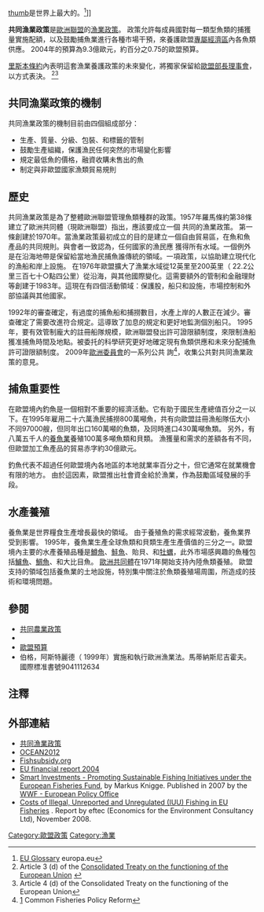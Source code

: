 [[文件:European_Union_Exclusive_Economic_Zones.PNG|thumb]]是世界上最大的。<ref>[http://europa.eu/scadplus/glossary/outermost_regions_en.htm EU Glossary] {{Wayback|url=http://europa.eu/scadplus/glossary/outermost_regions_en.htm |date=20100909000258 }} europa.eu</ref>]]

'''共同漁業政策'''是[[歐洲聯盟|歐洲聯盟]]的[[漁業政策|漁業政策]]。 政策允許每成員國對每一類型魚類的捕獲量實施配額，以及鼓勵捕魚業進行各種市場干預，來養護歐盟[[專屬經濟區|專屬經濟區]]內各魚類供應。 2004年的預算為9.3億歐元，約百分之0.75的歐盟預算。 

[[里斯本條約|里斯本條約]]內表明這套漁業養護政策的未來變化，將獨家保留給[[歐盟理事會|歐盟部長理事會]]，以{{tsl|en|Qualified Majority Voting|決定多數}}方式表決。 <ref>Article 3 (d) of the [http://register.consilium.europa.eu/pdf/en/08/st06/st06655.en08.pdf Consolidated Treaty on the functioning of the European Union ] {{WebCite|url=https://www.webcitation.org/65rhR9jqq?url=http://register.consilium.europa.eu/pdf/en/08/st06/st06655.en08.pdf |date=20120302143514 |dateformat=iso }}</ref><ref>Article 4 (d) of the Consolidated Treaty on the functioning of the European Union</ref>

{{EU-politics}}
==共同漁業政策的機制==

共同漁業政策的機制目前由四個組成部分： 

* 生產、質量、分級、包裝、和標籤的管制
* 鼓勵生產組織，保護漁民任何突然的市場變化影響 
* 規定最低魚的價格，融資收購未售出的魚
* 制定與非歐盟國家漁類貿易規則

==歷史 ==

共同漁業政策是為了整體歐洲聯盟管理魚類種群的政策。1957年羅馬條約第38條建立了歐洲共同體（現歐洲聯盟）指出，應該要成立一個
共同的漁業政策。
第一條創建於1970年。當漁業政策最初成立的目的是建立一個自由貿易區，在魚和魚產品的共同規則。與會者一致認為，任何國家的漁民應
獲得所有水域。一個例外是在沿海地帶是保留給當地漁民捕魚誰傳統的領域。一項政策，以協助建立現代化的漁船和岸上設施。 在1976年歐盟擴大了漁業水域從12英里至200英里（ 22.2公里三百七十○點四公里）從沿海，與其他國際變化。這需要額外的管制和金融理財等創建于1983年。這現在有四個活動領域：保護股，船只和設施，市場控制和外部協議與其他國家。 

1992年的審查確定，有過度的捕魚船和捕撈數目，水產上岸的人數正在減少。審查確定了需要改進符合規定。這導致了加息的規定和更好地監測個別船只。 1995年，要有效管制龐大的註冊船隊規模，歐洲聯盟發出許可證限額制度，來限制漁船獲准捕魚時間及地點。被委托的科學研究更好地確定現有魚類供應和未來分配捕魚許可證限額制度。 2009年[[歐洲委員會|歐洲委員會]]的一系列公共 詢<ref>[http://ec.europa.eu/fisheries/reform/] {{Wayback|url=http://ec.europa.eu/fisheries/reform/ |date=20201113045142 }} Common Fisheries Policy Reform</ref>，收集公共對共同漁業政策的意見。

==捕魚重要性==
在歐盟境內釣魚是一個相對不重要的經濟活動。它有助于國民生產總值百分之一以下。在1995年雇用二十六萬漁民捕撈800萬噸魚，共有向歐盟註冊漁船隊伍大小不同97000艘，但同年出口160萬噸的魚類，及同時進口430萬噸魚類。 另外，有八萬五千人的[[養殖漁業|養魚業]]養殖100萬多噸魚類和貝類。 漁獲量和需求的差額各有不同，但歐盟加工魚產品的貿易赤字約30億歐元。 

釣魚代表不超過任何歐盟境內各地區的本地就業率百分之十，但它通常在就業機會有限的地方。 由於這因素，歐盟推出社會資金給於漁業，作為鼓勵區域發展的手段。 

==水產養殖==
養魚業是世界糧食生產增長最快的領域。 由于養殖魚的需求經常波動，養魚業界受到影響。 1995年，養魚業生產全球魚類和貝類生產生產價值的三分之一。歐盟境內主要的水產養殖品種是[[鱒魚|鱒魚]]、[[鮭魚|鮭魚]]、貽貝、和[[牡蠣|牡蠣]]，此外市場感興趣的魚種包括[[鱸魚|鱸魚]]、[[鯛魚|鯛魚]]、和大比目魚。 [[歐洲共同體|歐洲共同體]]在1971年開始支持內陸魚類養殖。 歐盟支持的領域包括養魚業的土地設施，特別集中關注於魚類養殖場周圍，所造成的技術和環境問題。

==參閱==
*[[共同農業政策|共同農業政策]]
*{{tsl|en|European Commissioner for Fisheries & Maritime Affairs|歐盟漁業事務專員}}
*[[歐盟預算|歐盟預算]]
* 伯格，阿斯特麗德（ 1999年）實施和執行歐洲漁業法。馬蒂納斯尼吉霍夫。國際標准書號9041112634 

==注釋==
{{Reflist}}

==外部連結==
*[http://ec.europa.eu/fisheries/index_en.htm 共同漁業政策] {{Wayback|url=http://ec.europa.eu/fisheries/index_en.htm |date=20161003144031 }}
*[http://www.OCEAN2012.eu OCEAN2012] {{Wayback|url=http://www.ocean2012.eu/ |date=20201218020811 }}
*[https://web.archive.org/web/20120125230601/http://fishsubsidy.org/ Fishsubsidy.org]
*[https://web.archive.org/web/20080911043329/http://ec.europa.eu/budget/library/publications/fin_reports/fin_report_04_en.pdf EU financial report 2004]
*[http://assets.panda.org/downloads/smart_investments_june_2007.pdf Smart Investments - Promoting Sustainable Fishing Initiatives under the European Fisheries Fund]{{Wayback|url=http://assets.panda.org/downloads/smart_investments_june_2007.pdf |date=20120301112858 }}, by Markus Knigge. Published in 2007 by the [http://www.panda.org/about_wwf/where_we_work/europe/what_we_do/epo/index.cfm WWF - European Policy Office] {{Wayback|url=http://www.panda.org/about_wwf/where_we_work/europe/what_we_do/epo/index.cfm |date=20081007132322 }}
*[http://www.pewenvironment.eu/resources/costs_of_IUU.pdf Costs of Illegal, Unreported and Unregulated (IUU) Fishing in EU Fisheries] {{Wayback|url=http://www.pewenvironment.eu/resources/costs_of_IUU.pdf |date=20110720170451 }}. Report by eftec (Economics for the Environment Consultancy Ltd), November 2008.

[[Category:歐盟政策|Category:歐盟政策]]
[[Category:漁業|Category:漁業]]